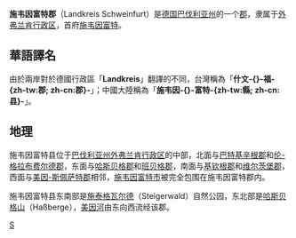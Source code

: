 {{noteTA
|T=zh-tw:什文福郡; zh-cn:施韦因富特县;
|1=zh-tw:什文福; zh-cn:施韦因富特;
|2=zh-tw:邦; zh-cn:联邦州;
|3=zh-tw:邦; zh-cn:州;
|4=zh-tw:郡; zh-cn:县;
|5=zh-tw:平方公里; zh-cn:平方千米;
|6=zh-tw:法蘭克尼亞; zh-cn:弗兰肯;
|7=zh-tw:符茲堡; zh-cn:维尔茨堡;
}}
{{德国县级行政单位
| 县徽图 = Image:Wappen Landkreis Schweinfurt.svg
| 在德国内的位置图 = Image:Lage des Landkreises Schweinfurt in Deutschland.png
| 所属联邦州 = 巴伐利亚州
| 所属行政区 = 外弗兰肯行政区
| 首府 = 施韦因富特
| 面积 = 841.46
| 人口 = 114,813
| 统计时间 = 2015年12月31日
| 人口密度 = 136
| 汽车牌号 = SW, GEO
| 下设城镇 = 1个縣、28个镇
| 政府地址 = Schrammstr. 1<br />97421 Schweinfurt
| 政府网站 = www.landkreis-schweinfurt.de
| 在州内的位置图 = Image:Bavaria sw.png
|}}

'''施韦因富特郡'''（Landkreis Schweinfurt）是[[德国|德国]][[巴伐利亚州|巴伐利亚州]]的一个[[郡_(德国)|郡]]，隶属于[[外弗兰肯行政区|外弗兰肯行政区]]，首府[[施韦因富特|施韦因富特]]。

== 華語譯名 ==
由於兩岸對於德國行政區「'''Landkreis'''」翻譯的不同，台灣稱為「'''什文-{}-福-{zh-tw:郡; zh-cn:郡}-'''」；中國大陸稱為「'''施韦因-{}-富特-{zh-tw:縣; zh-cn:县}-'''」。

== 地理 ==
施韦因富特县位于[[巴伐利亚州|巴伐利亚州]][[外弗兰肯行政区|外弗兰肯行政区]]的中部，北面与[[巴特基辛根郡|巴特基辛根郡]]和[[伦-格拉布费尔德郡|伦-格拉布费尔德郡]]，东面与[[哈斯贝格郡|哈斯贝格郡]]和[[班贝格郡|班贝格郡]]，南面与[[基钦根郡|基钦根郡]]和[[维尔茨堡郡|维尔茨堡郡]]，西面与[[美因-斯佩萨特郡|美因-斯佩萨特郡]]相邻，[[施韦因富特|施韦因富特市]]被完全包围在施韦因富特郡内。

施韦因富特县东南部是[[施泰格瓦尔德|施泰格瓦尔德]]（Steigerwald）自然公园，东北部是[[哈斯贝格山|哈斯贝格山]]（Haßberge），[[美因河|美因河]]由东向西流经该郡。

{{巴伐利亚州行政区划}}
{{Authority control}}

[[Category:巴伐利亚州行政区划|S]]